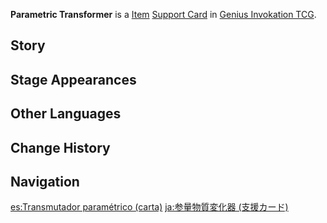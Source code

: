 {{About|the [[Genius Invokation TCG]] Support Card|the [[Gadget]]|Parametric Transformer}}
{{Genius Invokation TCG Infobox
|title     = Parametric Transformer
|id        = 323001
|image     = Parametric Transformer Support Card.png
|type      = Support Card
|group     = Item
|effect    = '''When either side uses a Skill:''' If Elemental DMG was dealt this card gains '''1 Qualitative Progress'''.<br/ > When this card gains '''3 Qualitative Progress''', discard this card, then create 3 different Basic Elemental Dice.
|unaligned = 2
|source1   = {{Sold By}}
}}
'''Parametric Transformer''' is a [[Item Card|Item]] [[Support Card]] in [[Genius Invokation TCG]].

==Story==
{{Description|"Simply put, everything on this earth and below it has cycles. Memories and elements surge throughout the Ley Lines."<br>"Perhaps the ancient civilizations were attempting to uncover the cycle that governs the conversion of dust to treasure."|title=Perpetual Rotation: Parametric Transformation}}

==Stage Appearances==
{{Genius Invokation TCG Stage Appearances}}

==Other Languages==
{{Other Languages|Transclude=Parametric Transformer}}

==Change History==
{{Change History|3.3}}

==Navigation==
{{Genius Invokation TCG Navbox|Support Card Obtainable}}

[[es:Transmutador paramétrico (carta)]]
[[ja:参量物質変化器 (支援カード)]]